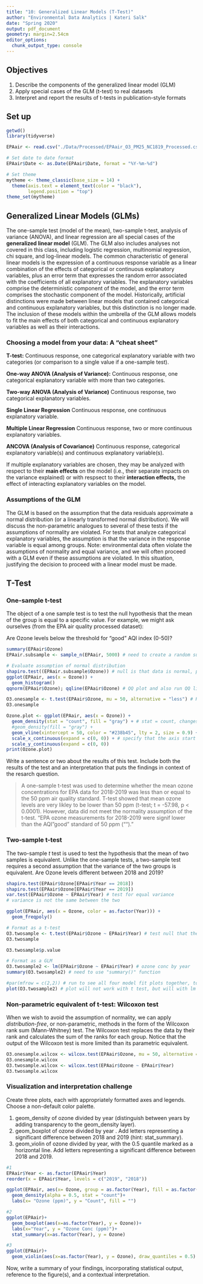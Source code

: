 ```yaml
---
title: "10: Generalized Linear Models (T-Test)"
author: "Environmental Data Analytics | Kateri Salk"
date: "Spring 2020"
output: pdf_document
geometry: margin=2.54cm
editor_options: 
  chunk_output_type: console
---
```


## Objectives
1. Describe the components of the generalized linear model (GLM)
2. Apply special cases of the GLM (t-test) to real datasets
3. Interpret and report the results of t-tests in publication-style formats

## Set up
```r
getwd()
library(tidyverse)

EPAair <- read.csv("./Data/Processed/EPAair_O3_PM25_NC1819_Processed.csv")

# Set date to date format
EPAair$Date <- as.Date(EPAair$Date, format = "%Y-%m-%d")

# Set theme
mytheme <- theme_classic(base_size = 14) +
  theme(axis.text = element_text(color = "black"), 
        legend.position = "top")
theme_set(mytheme)
```

## Generalized Linear Models (GLMs)

The one-sample test (model of the mean), two-sample t-test, analysis of variance (ANOVA), and linear regression are all special cases of the **generalized linear model** (GLM). The GLM also includes analyses not covered in this class, including logistic regression, multinomial regression, chi square, and log-linear models. The common characteristic of general linear models is the expression of a continuous response variable as a linear combination of the effects of categorical or continuous explanatory variables, plus an error term that expresses the random error associated with the coefficients of all explanatory variables. The explanatory variables comprise the deterministic component of the model, and the error term comprises the stochastic component of the model. Historically, artificial distinctions were made between linear models that contained categorical and continuous explanatory variables, but this distinction is no longer made. The inclusion of these models within the umbrella of the GLM allows models to fit the main effects of both categorical and continuous explanatory variables as well as their interactions. 

### Choosing a model from your data: A "cheat sheet"

**T-test:** Continuous response, one categorical explanatory variable with two categories (or comparison to a single value if a one-sample test).

**One-way ANOVA (Analysis of Variance):** Continuous response, one categorical explanatory variable with more than two categories.

**Two-way ANOVA (Analysis of Variance)** Continuous response, two categorical explanatory variables.

**Single Linear Regression** Continuous response, one continuous explanatory variable.

**Multiple Linear Regression** Continuous response, two or more continuous explanatory variables.

**ANCOVA (Analysis of Covariance)** Continuous response, categorical explanatory variable(s) and  continuous explanatory variable(s).

If multiple explanatory variables are chosen, they may be analyzed with respect to their **main effects** on the model (i.e., their separate impacts on the variance explained) or with respsect to their **interaction effects,** the effect of interacting explanatory variables on the model. 

### Assumptions of the GLM

The GLM is based on the assumption that the data residuals approximate a normal distribution (or a linearly transformed normal distribution). We will discuss the non-parametric analogues to several of these tests if the assumptions of normality are violated. For tests that analyze categorical explanatory variables, the assumption is that the variance in the response variable is equal among groups. Note: environmental data often violate the assumptions of normality and equal variance, and we will often proceed with a GLM even if these assumptions are violated. In this situation, justifying the decision to proceed with a linear model must be made. 

## T-Test
### One-sample t-test
The object of a one sample test is to test the null hypothesis that the mean of the group is equal to a specific value. For example, we might ask ourselves (from the EPA air quality processed dataset): 

Are Ozone levels below the threshold for "good" AQI index (0-50)?

```r

summary(EPAair$Ozone)
EPAair.subsample <- sample_n(EPAair, 5000) # need to create a random subsample of the data bc shapiro test can only use 5000 rows

# Evaluate assumption of normal distribution
shapiro.test((EPAair.subsample$Ozone)) # null is that data is normal, p is < 0.05 so data is not normally distributed
ggplot(EPAair, aes(x = Ozone)) +
  geom_histogram() 
qqnorm(EPAair$Ozone); qqline(EPAair$Ozone) # QQ plot and also run QQ line

O3.onesample <- t.test(EPAair$Ozone, mu = 50, alternative = "less") # Ha mean is < 50
O3.onesample

Ozone.plot <- ggplot(EPAair, aes(x = Ozone)) +
  geom_density(stat = "count", fill = "gray") + # stat = count, changes x axis to the count
  #geom_density(fill = "gray") +
  geom_vline(xintercept = 50, color = "#238b45", lty = 2, size = 0.9) +
  scale_x_continuous(expand = c(0, 0)) + # specify that the axis start exactly at sero
  scale_y_continuous(expand = c(0, 0))
print(Ozone.plot)
```

Write a sentence or two about the results of this test. Include both the results of the test and an interpretation that puts the findings in context of the resarch question.

> A one-sample t-test was used to determine whether the mean ozone concentrations for EPA data for 2018-2019 was less than or equal to the 50 ppm air quality standard. T-test showed that mean ozone levels are very likley to be lower than 50 ppm (t-test; t = -57.98, p < 0.0001). However, data did not meet the normality assumption of the t-test. 
"EPA ozone measurements for 2018-2019 were signif lower than the AQI "good" standard of 50 ppm ("")."

### Two-sample t-test
The two-sample *t* test is used to test the hypothesis that the mean of two samples is equivalent. Unlike the one-sample tests, a two-sample test requires a second assumption that the variance of the two groups is equivalent. Are Ozone levels different between 2018 and 2019?

```r
shapiro.test(EPAair$Ozone[EPAair$Year == 2018])
shapiro.test(EPAair$Ozone[EPAair$Year == 2019])
var.test(EPAair$Ozone ~ EPAair$Year) # test for equal variance
# variance is not the same between the two

ggplot(EPAair, aes(x = Ozone, color = as.factor(Year))) +
  geom_freqpoly()

# Format as a t-test
O3.twosample <- t.test(EPAair$Ozone ~ EPAair$Year) # test null that the diff in means is 0
O3.twosample

O3.twosample$p.value

# Format as a GLM
O3.twosample2 <- lm(EPAair$Ozone ~ EPAair$Year) # ozone conc by year
summary(O3.twosample2) # need to use "summary()" function

#par(mfrow = c(2,2)) # run to see all four model fit plots together, to reverse set to c(1,1)
plot(O3.twosample2) # plot will not work with t test, but will with lm , give residual fitted, normal QQ, and cooks distance, and others

```

### Non-parametric equivalent of t-test: Wilcoxon test

When we wish to avoid the assumption of normality, we can apply *distribution-free*, or non-parametric, methods in the form of the Wilcoxon rank sum (Mann-Whitney) test. The Wilcoxon test replaces the data by their rank and calculates the sum of the ranks for each group. Notice that the output of the Wilcoxon test is more limited than its parametric equivalent.

```r
O3.onesample.wilcox <- wilcox.test(EPAair$Ozone, mu = 50, alternative = "less")
O3.onesample.wilcox
O3.twosample.wilcox <- wilcox.test(EPAair$Ozone ~ EPAair$Year)
O3.twosample.wilcox
```

### Visualization and interpretation challenge

Create three plots, each with appropriately formatted axes and legends. Choose a non-default color palette.

1. geom_density of ozone divided by year (distinguish between years by adding transparency to the geom_density layer).
2. geom_boxplot of ozone divided by year . Add letters representing a significant difference between 2018 and 2019 (hint: stat_summary). 
3. geom_violin of ozone divided by year, with the 0.5 quantile marked as a horizontal line. Add letters representing a significant difference between 2018 and 2019. 

```r
#1
EPAair$Year <- as.factor(EPAair$Year)
reorder(x = EPAair$Year, levels = c("2019", "2018"))

ggplot(EPAair, aes(x= Ozone, group = as.factor(Year), fill = as.factor(Year)))+
  geom_density(alpha = 0.5, stat = "count")+
  labs(x= "Ozone (ppm)", y = "Count", fill = "")

#2
ggplot(EPAair)+
  geom_boxplot(aes(x=as.factor(Year), y = Ozone))+
  labs(x="Year", y = "Ozone Conc (ppm)")+
  stat_summary(x=as.factor(Year), y = Ozone)

#3
ggplot(EPAair)+
  geom_violin(aes(x=as.factor(Year), y = Ozone), draw_quantiles = 0.5)

```

Now, write a summary of your findings, incorporating statistical output, reference to the figure(s), and a contextual interpretation.

> 



